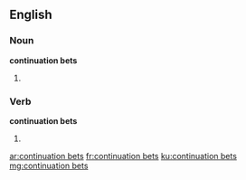 ==English==

===Noun===

'''continuation bets'''

# {{plural of|continuation bet}}

===Verb===

'''continuation bets'''

# {{third-person singular of|continuation bet}}

[[ar:continuation bets]]
[[fr:continuation bets]]
[[ku:continuation bets]]
[[mg:continuation bets]]